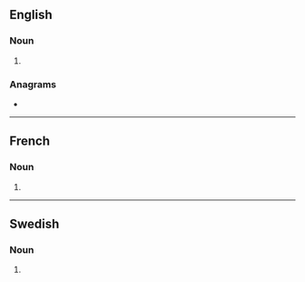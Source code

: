 {{also|niqābs}}
==English==

===Noun===
{{head|en|noun form}}

# {{plural of|lang=en|niqab}}

===Anagrams===
* {{anagrams|en|a=abinqs|naqibs}}

----

==French==

===Noun===
{{head|fr|noun plural form|g=?}}

# {{plural of|niqab|lang=fr}}

----

==Swedish==

===Noun===
{{head|sv|noun form}}

# {{sv-noun-form-indef-gen|niqab}}
